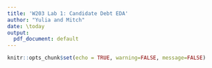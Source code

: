 ```yaml
---
title: 'W203 Lab 1: Candidate Debt EDA'
author: "Yulia and Mitch"
date: \today
output:
  pdf_document: default
---
```


```r
knitr::opts_chunk$set(echo = TRUE, warning=FALSE, message=FALSE)
```

```r

```

